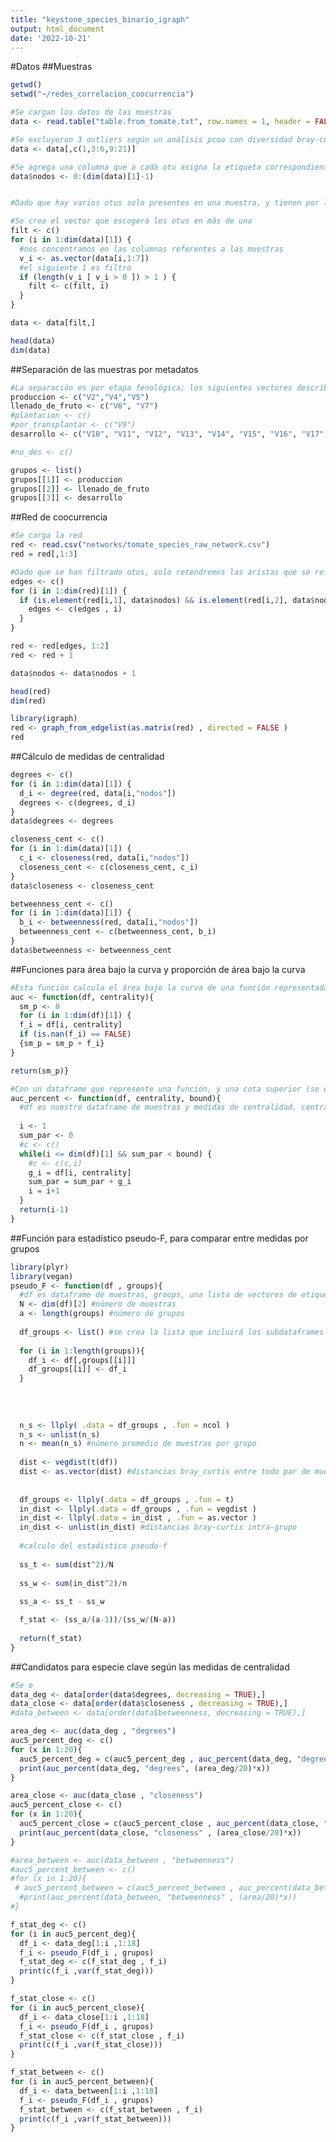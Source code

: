 ```yaml
---
title: "keystone_species_binario_igraph"
output: html_document
date: '2022-10-21'
---
```


#Datos
##Muestras 

```r
getwd()
setwd("~/redes_correlacion_coocurrencia")

#Se cargan los datos de las muestras
data <- read.table("table.from_tomate.txt", row.names = 1, header = FALSE , sep= "" )

#Se excluyeron 3 outliers según un análisis pcoa con diversidad bray-curtis
data <- data[,c(1,3:6,9:21)]

#Se agrega una columna que a cada otu asigna la etiqueta correspondiente en la red
data$nodos <- 0:(dim(data)[1]-1)


#Dado que hay varios otus solo presentes en una muestra, y tienen por lo tanto grado artificialmente alto, dichos otus son descartados. Esta filtración puede modificarse para descartar otus presentes en a lo más otra cota de muestras

#Se crea el vector que escogerá los otus en más de una 
filt <- c()
for (i in 1:dim(data)[1]) {
  #nos concentramos en las columnas referentes a las muestras
  v_i <- as.vector(data[i,1:7])
  #el siguiente 1 es filtro
  if (length(v_i [ v_i > 0 ]) > 1 ) {
    filt <- c(filt, i)
  }
}

data <- data[filt,]

head(data)
dim(data)
```

##Separación de las muestras por metadatos

```r
#La separación es por etapa fenológica; los siguientes vectores describen qué muestras corresponden a cada etapa
produccion <- c("V2","V4","V5")
llenado_de_fruto <- c("V6", "V7")
#plantacion <- c()
#por_transplantar <- c("V9")
desarrollo <- c("V10", "V11", "V12", "V13", "V14", "V15", "V16", "V17","V18","V19","V20","V21","V22")

#no_des <- c()

grupos <- list()
grupos[[1]] <- produccion
grupos[[2]] <- llenado_de_fruto
grupos[[3]] <- desarrollo


```


##Red de coocurrencia


```r
#Se carga la red
red <- read.csv("networks/tomate_species_raw_network.csv")
red = red[,1:3]

#Dado que se han filtrado otus, solo retendremos las aristas que se refieren a los otus conservados en nuestros datos
edges <- c()
for (i in 1:dim(red)[1]) {
  if (is.element(red[i,1], data$nodos) && is.element(red[i,2], data$nodos) && red[i,3] > 0  ){
    edges <- c(edges , i)
  }
}

red <- red[edges, 1:2]
red <- red + 1

data$nodos <- data$nodos + 1

head(red)
dim(red)
```

```r
library(igraph)
red <- graph_from_edgelist(as.matrix(red) , directed = FALSE )
red
```

##Cálculo de medidas de centralidad 


```r
degrees <- c()
for (i in 1:dim(data)[1]) {
  d_i <- degree(red, data[i,"nodos"])
  degrees <- c(degrees, d_i)
}
data$degrees <- degrees
```


```r
closeness_cent <- c()
for (i in 1:dim(data)[1]) {
  c_i <- closeness(red, data[i,"nodos"])
  closeness_cent <- c(closeness_cent, c_i)
}
data$closeness <- closeness_cent
```


```r
betweenness_cent <- c()
for (i in 1:dim(data)[1]) {
  b_i <- betweenness(red, data[i,"nodos"])
  betweenness_cent <- c(betweenness_cent, b_i)
}
data$betweenness <- betweenness_cent
```
##Funciones para área bajo la curva y proporción de área bajo la curva


```r

#Esta función calcula el área bajo la curva de una función representada como un dataframe, donde la columna 1 es el dominio, y sus imágenes están en la columna con nombre feature. 
auc <- function(df, centrality){
  sm_p <- 0
  for (i in 1:dim(df)[1]) {
  f_i = df[i, centrality]
  if (is.nan(f_i) == FALSE)
  {sm_p = sm_p + f_i}
}

return(sm_p)}
```

```r
#Con un dataframe que represente una función, y una cota superior (se espera que sea una fracción del área bajo la curva de dicha funcion). Nos devuelve la cantidad de "otus", como están ordenados según el dataframe, que alcanzan dicha cota.
auc_percent <- function(df, centrality, bound){
  #df es nuestro dataframe de muestras y medidas de centralidad, centrality un string con el nombre de nuestra centralidad, y bound un número positivo 
  
  i <- 1
  sum_par <- 0
  #c <- c() 
  while(i <= dim(df)[1] && sum_par < bound) {
    #c <- c(c,i)
    g_i = df[i, centrality]
    sum_par = sum_par + g_i
    i = i+1
  }
  return(i-1)
}
```

##Función para estadístico pseudo-F, para comparar entre medidas por grupos


```r
library(plyr)
library(vegan)
pseudo_F <- function(df , groups){
  #df es dataframe de muestras, groups, una lista de vectores de etiquetas por grupo , por grupos
  N <- dim(df)[2] #número de muestras
  a <- length(groups) #número de grupos
  
  df_groups <- list() #se crea la lista que incluirá los subdataframes por grupo
  
  for (i in 1:length(groups)){
    df_i <- df[,groups[[i]]]
    df_groups[[i]] <- df_i
  } 
  
  
  
  
  n_s <- llply( .data = df_groups , .fun = ncol )
  n_s <- unlist(n_s)
  n <- mean(n_s) #número promedio de muestras por grupo
  
  dist <- vegdist(t(df))
  dist <- as.vector(dist) #distancias bray_curtis entre todo par de muestras
  
 
  df_groups <- llply(.data = df_groups , .fun = t)
  in_dist <- llply(.data = df_groups , .fun = vegdist )
  in_dist <- llply(.data = in_dist , .fun = as.vector )
  in_dist <- unlist(in_dist) #distancias bray-curtis intra-grupo
  
  #calculo del estadistico pseudo-f
  
  ss_t <- sum(dist^2)/N 
  
  ss_w <- sum(in_dist^2)/n
  
  ss_a <- ss_t - ss_w

  f_stat <- (ss_a/(a-1))/(ss_w/(N-a))
  
  return(f_stat)
}

```

##Candidatos para especie clave según las medidas de centralidad


```r
#Se o
data_deg <- data[order(data$degrees, decreasing = TRUE),]
data_close <- data[order(data$closeness , decreasing = TRUE),]
#data_between <- data[order(data$betweenness, decreasing = TRUE),]
```



```r
area_deg <- auc(data_deg , "degrees")
auc5_percent_deg <- c()
for (x in 1:20){
  auc5_percent_deg = c(auc5_percent_deg , auc_percent(data_deg, "degrees" ,(area_deg/20)*x))
  print(auc_percent(data_deg, "degrees", (area_deg/20)*x))
}
```


```r
area_close <- auc(data_close , "closeness")
auc5_percent_close <- c()
for (x in 1:20){
  auc5_percent_close = c(auc5_percent_close , auc_percent(data_close, "closeness" ,(area_close/20)*x))
  print(auc_percent(data_close, "closeness" , (area_close/20)*x))
}
```


```r
#area_between <- auc(data_between , "betweenness")
#auc5_percent_between <- c()
#for (x in 1:20){
 # auc5_percent_between = c(auc5_percent_between , auc_percent(data_between, "betweenness" ,(area/20)*x))
  #print(auc_percent(data_between, "betweenness" , (area/20)*x))
#}
```



```r
f_stat_deg <- c()
for (i in auc5_percent_deg){
  df_i <- data_deg[1:i ,1:18]
  f_i <- pseudo_F(df_i , grupos)
  f_stat_deg <- c(f_stat_deg , f_i) 
  print(c(f_i ,var(f_stat_deg)))
}
```


```r
f_stat_close <- c()
for (i in auc5_percent_close){
  df_i <- data_close[1:i ,1:18]
  f_i <- pseudo_F(df_i , grupos)
  f_stat_close <- c(f_stat_close , f_i) 
  print(c(f_i ,var(f_stat_close)))
}
```



```r
f_stat_between <- c()
for (i in auc5_percent_between){
  df_i <- data_between[1:i ,1:18]
  f_i <- pseudo_F(df_i , grupos)
  f_stat_between <- c(f_stat_between , f_i) 
  print(c(f_i ,var(f_stat_between)))
}
```